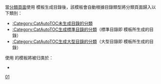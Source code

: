 {{Tracking category}}
<div style="display:block; float:right;">{{CatAutoTOC stats}}</div>
當[[Wikipedia:頁面分類|分類頁面]]使用 {{tl|CatAutoTOC}} 模板生成目錄後，該模板會自動根據目錄類型將分類頁面歸入以下類別：
* [[:Category:CatAutoTOC未生成目錄的分類|:Category:CatAutoTOC未生成目錄的分類]]
* [[:Category:CatAutoTOC生成標準目錄的分類|:Category:CatAutoTOC生成標準目錄的分類]]（標準目錄即 {{tl|CategoryTOC}} 模板所生成的目錄）
* [[:Category:CatAutoTOC生成大型目錄的分類|:Category:CatAutoTOC生成大型目錄的分類]]（大型目錄即 {{tl|LargeCategoryTOC}} 模板所生成的目錄）

使用 {{tl|CatAutoTOC}} 的模板將被归类於：
* {{Clc2|使用CatAutoTOC的模板}}

{{CollapsibleLargeCategoryTOC}}

[[Category:CatAutoTOC追蹤分類|01]]